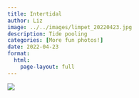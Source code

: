 ```yaml
---
title: Intertidal
author: Liz
image: ../../images/limpet_20220423.jpg
description: Tide pooling
categories: [More fun photos!]
date: 2022-04-23
format:
  html:
    page-layout: full
---
```


![](../../images/limpet_20220423.jpg)